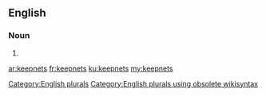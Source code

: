 ==English==

===Noun===
{{head|en}}

# {{plural of|keepnet}}

[[Category:English plurals]][[Category:English plurals using obsolete wikisyntax]]

[[ar:keepnets]]
[[fr:keepnets]]
[[ku:keepnets]]
[[my:keepnets]]